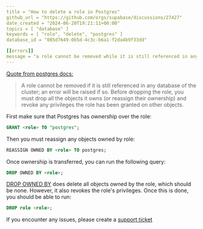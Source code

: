 ```yaml
---
title = "How to delete a role in Postgres"
github_url = "https://github.com/orgs/supabase/discussions/27427"
date_created = "2024-06-20T19:21:11+00:00"
topics = [ "database" ]
keywords = [ "role", "delete", "postgres" ]
database_id = "085d7649-0b5d-4c3c-b6a1-f2da4b9f33dd"

[[errors]]
message = "a role cannot be removed while it is still referenced in any database of the cluster"
---
```


[Quote from postgres docs:](https://www.postgresql.org/docs/current/sql-droprole.html#:~:text=A%20role%20cannot%20be%20removed,been%20granted%20on%20other%20objects.)

> A role cannot be removed if it is still referenced in any database of the cluster; an error will be raised if so. Before dropping the role, you must drop all the objects it owns (or reassign their ownership) and revoke any privileges the role has been granted on other objects.

First make sure that Postgres has ownership over the role:

```sql
GRANT <role> TO "postgres";
```

Then you must reassign any objects owned by role:

```sql
REASSIGN OWNED BY <role> TO postgres;
```

Once ownership is transferred, you can run the following query:

```sql
DROP OWNED BY <role>;
```

[DROP OWNED BY](https://www.postgresql.org/docs/current/sql-drop-owned.html) does delete all objects owned by the role, which should be none. However, it also revokes the role's privileges. Once this is done, you should be able to run:

```sql
DROP role <role>;
```

If you encounter any issues, please create a [support ticket](https://supabase.com/dashboard/support/new)
